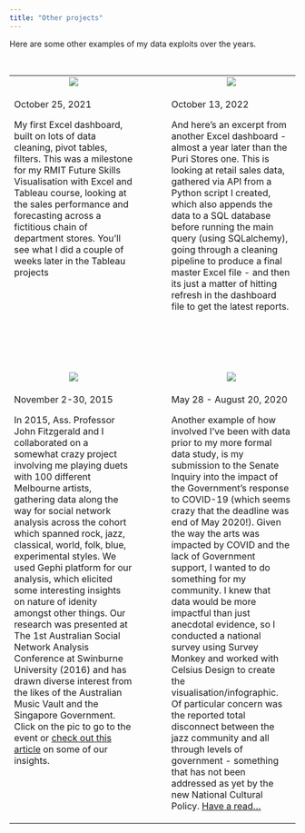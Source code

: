 ```yaml
---
title: "Other projects"
---
```



Here are some other examples of my data exploits over the years. 


<br>

<table cellpadding="40" cellspacing="20">

<tr>
<td align="center" width="45%">
![](images/excel-example-03.png)
</td>
<td width="10%">
</td>
<td align="center" width="45%">
![](images/excel-example-01.jpeg)
</td>
</tr>

<tr>
<td valign="top">
October 25, 2021

My first Excel dashboard, built on lots of data cleaning, pivot tables, filters. This was a milestone for my RMIT Future Skills Visualisation with Excel and Tableau course, looking at the sales performance and forecasting across a fictitious chain of department stores. You'll see what I did a couple of weeks later in the Tableau projects
</td>
<td>
</td>
<td valign="top">
October 13, 2022

And here's an excerpt from another Excel dashboard - almost a year later than the Puri Stores one. This is looking at retail sales data, gathered via API from a Python script I created, which also appends the data to a SQL database before running the main query (using SQLalchemy), going through a cleaning pipeline to produce a final master Excel file - and then its just a matter of hitting refresh in the dashboard file to get the latest reports.
</td>
</tr>

</tr>
<tr height="100px">
<td>
</td>
</tr>

<tr>
<td align="center" width="45%">
[![](images/melbourne-musos-02.png)](https://www.100251.com.au){target="_blank"}
</td>
<td width="10%">
</td>
<td align="center" width="45%">
[![](images/tuoa-covid-01.png)](https://www.tuoa.com.au/blog/survey-results-australian-jazz-amp-covid-19){target="_blank"}
</td>
</tr>

<tr>
<td valign="top">
November 2-30, 2015

In 2015, Ass. Professor John Fitzgerald and I collaborated on a somewhat crazy project involving me playing duets with 100 different Melbourne artists, gathering data along the way for social network analysis across the cohort which spanned rock, jazz, classical, world, folk, blue, experimental styles. We used Gephi platform for our analysis, which elicited some interesting insights on nature of idenity amongst other things. Our research was presented at The 1st Australian Social Network Analysis Conference at Swinburne University (2016) and has drawn diverse interest from the likes of the Australian Music Vault and the Singapore Government. Click on the pic to go to the event or [check out this article](https://www.tuoa.com.au/blog/fit-for-purpose-funding-the-creative-economy-beyond-venues-and-stars){target="_blank} on some of our insights.

</td>

<td>
</td>

<td valign="top">
May 28 - August 20, 2020

Another example of how involved I've been with data prior to my more formal data study, is my submission to the Senate Inquiry into the impact of the Government's response to COVID-19 (which seems crazy that the deadline was end of May 2020!). Given the way the arts was impacted by COVID and the lack of Government support, I wanted to do something for my community. I knew that data would be more impactful than just anecdotal evidence, so I conducted a national survey using Survey Monkey and worked with Celsius Design to create the visualisation/infographic. Of particular concern was the reported total disconnect between the jazz community and all through levels of government - something that has not been addressed as yet by the new National Cultural Policy. [Have a read...](https://www.tuoa.com.au/blog/survey-results-australian-jazz-amp-covid-19){target="_blank"}


</td>
</tr>
</table>


<br>







